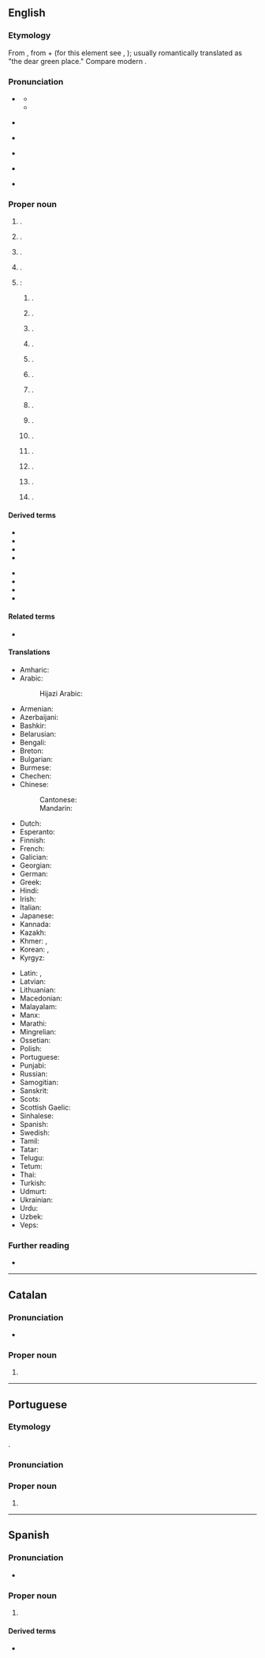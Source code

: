 ==English==
{{wikipedia}}

===Etymology===
From {{der|en|cel-bry-pro|*glas cu||green hollow}}, from {{m|cel-bry-pro|*glas||green}} + {{m|cel-bry-pro|*cöü||hollow}} (for this element see {{cog|ga|cuas||hollow}}, {{cog|cy|cau||hollow}}); usually romantically translated as "the dear green place." Compare modern {{cog|gd|Glaschu}}.

===Pronunciation===
* {{a|RP}} {{IPA|en|/ˈɡlɑːz.ɡəʊ/|/ˈɡlæz.ɡəʊ/}}
** {{audio|en|LL-Q1860 (eng)-Vealhurl-Glasgow2.wav|Audio (Berkshire, UK)}}
** {{audio|en|LL-Q1860 (eng)-Vealhurl-Glasgow.wav|Audio (Berkshire, UK)}}
* {{a|GA}} {{IPA|en|/ˈɡlæz.ɡoʊ/}}
* {{a|Scotland}} {{IPA|en|/ˈɡlaz.ɡo/|qual2=dialectally/locally|/ˈɡlez.ɡə/|/ˈɡles.kə/}}
* {{a|AU}} {{IPA|en|/ˈɡlæz.ɡəʉ/|/ˈɡlɐːz.ɡəʉ/}}
* {{a|NZ}} {{IPA|en|/ˈɡlɛz.ɡɐʉ/|/ˈɡlɐːz.ɡɐʉ/}}
* {{rhymes|en|æzɡəʊ|s=3}}
{{rfap|en|Scottish}}

===Proper noun===
{{en-proper noun}}

# {{place|en|major city/and/council area|cc/Scotland|;,|largest city|cc/Scotland}}.
# {{place|en|community|rmun/Durham|p/Ontario|c/Canada}}.
# {{place|en|community|town:pref/Caledon|rmun/Peel|p/Ontario|c/Canada}}.
# {{place|en|settlement|dist/Nickerie|c/Suriname}}.
# {{place|en|number of places|c/USA}}:
## {{place|en|ghost town|co/San Bernardino County|s/California}}.
## {{place|en|CDP|co/New Castle County|s/Delaware}}.
## {{place|en|unincorporated community|co/Thomas County|s/Georgia}}.
## {{place|en|village|co/Scott County|s/Illinois}}.
## {{place|en|ghost town|co/Black Hawk County|s/Iowa}}.
## {{place|en|home rule city/county seat|co/Barren County|s/Kentucky}}.
## {{place|en|small city|co/Howard County,Chariton County|s/Missouri}}.
## {{place|en|small city/county seat|co/Valley County|s/Montana}}.
## {{place|en|unincorporated community|co/Columbiana County|s/Ohio}}.
## {{place|en|unincorporated community|co/Tuscarawas County|s/Ohio}}.
## {{place|en|unincorporated community/and/CDP|co/Coos County|s/Oregon}}.
## {{place|en|tiny borough|co/Beaver County|s/Pennsylvania}}.
## {{place|en|town|co/Rockbridge County|s/Virginia}}.
## {{place|en|small town|co/Kanawha County|s/West Virginia}}.

====Derived terms====
{{top2}}
* {{l|en|Glasgow effect}}
* {{l|en|Glasgow Green}}
* {{l|en|Glasgow kiss}}
* {{l|en|Glasgow patter}}
{{mid}}
* {{l|en|Glasgow salad}}
* {{l|en|Glasgow smile}}
* {{l|en|New Glasgow}}
* {{l|en|Port Glasgow}}
{{bottom}}

====Related terms====
* {{l|en|Glaswegian}}

====Translations====
{{trans-top|the city Glasgow}}
* Amharic: {{t|am|ግላዝጎ}}
* Arabic: {{t|ar|غْلَاسْكُو|m}}
*: Hijazi Arabic: {{t|acw|قلاسكو|f|tr=glāsku}}
* Armenian: {{t+|hy|Գլազգո}}
* Azerbaijani: {{t|az|Qlazqo}}
* Bashkir: {{t|ba|Гла́зго}}
* Belarusian: {{t|be|Глазга|f}}
* Bengali: {{t|bn|গ্লাসগো}}
* Breton: {{t|br|Glasc'ho}}
* Bulgarian: {{t|bg|Глазгоу|m}}
* Burmese: {{t|my|[[ဂလပ်စဂိုး]][[မြို့]]}}
* Chechen: {{t|ce|Глазго}}
* Chinese:
*: Cantonese: {{t|yue|格拉斯哥|tr=gaak3 laai1 si1 go1}}
*: Mandarin: {{t+|cmn|格拉斯哥|tr=Gélāsīgē|sc=Hani}}
* Dutch: {{t|nl|Glasgow}}
* Esperanto: {{t|eo|Glasgovo}}
* Finnish: {{t+|fi|Glasgow}}
* French: {{t+|fr|Glasgow|f}}
* Galician: {{t|gl|Glasgow}}
* Georgian: {{t|ka|გლაზგო}}
* German: {{t+|de|Glasgow|n}}
* Greek: {{t+|el|Γλασκώβη}}
* Hindi: {{t|hi|ग्लासगो}}
* Irish: {{t|ga|Glaschú|m}}
* Italian: {{t|it|Glasgow}}
* Japanese: {{t|ja|グラスゴー|tr=Gurasugō}}
* Kannada: {{t|kn|ಗ್ಲ್ಯಾಸ್ಗೋ}}
* Kazakh: {{t|kk|Глазго}}
* Khmer: {{t|km|ក្លាស្កូវ}},
* Korean: {{t|ko|^글래스고}}, {{t|ko|^글라스고우}} {{qualifier|North Korea}}
* Kyrgyz: {{t|ky|Глазго}}
{{trans-mid}}
* Latin: {{t|la|Glasgovia}}, {{t|la|Glasguensis|n}}
* Latvian: {{t|lv|Glāzgova|f}}
* Lithuanian: {{t|lt|Glazgas|m}}
* Macedonian: {{t|mk|Глазгов}}
* Malayalam: {{t|ml|ഗ്ലാസ്ഗോ}}
* Manx: {{t|gv|Glaschu|m}}
* Marathi: {{t|mr|ग्लासगो}}
* Mingrelian: {{t|xmf|გლაზგო}}
* Ossetian: {{t|os|Глазго}}
* Polish: {{t+|pl|Glasgow|n}}
* Portuguese: {{t+|pt|Glasgow}}
* Punjabi: {{t|pa|ਗਲਾਸਗੋ}}
* Russian: {{t+|ru|Гла́зго|m}}
* Samogitian: {{t|sgs|Glazgos}}
* Sanskrit: {{t|sa|ग्लास्गो}}
* Scots: {{t|sco|Glesca}}
* Scottish Gaelic: {{t|gd|Glaschu}}
* Sinhalese: {{t|si|ග්ලාස්ගෝ}}
* Spanish: {{t+|es|Glasgow}}
* Swedish: {{t|sv|Glasgow}}
* Tamil: {{t|ta|கிளாஸ்கோ}}
* Tatar: {{t|tt|Glazgo}}
* Telugu: {{t|te|గ్లాస్గో}}
* Tetum: {{t|tet|Glázgua}}
* Thai: {{t|th|กลาสโกว์|tr=glàat-goh}}
* Turkish: {{t|tr|Glasgow}}
* Udmurt: {{t|udm|Глазго}}
* Ukrainian: {{t|uk|Глазго|m}}
* Urdu: {{t|ur|گلاسگو|m|tr=glāsgo}}
* Uzbek: {{t|uz|Glazgo}}
* Veps: {{t|vep|Glazgo}}
{{trans-bottom}}

===Further reading===
* {{R:cel:EDPC}}

----

==Catalan==

===Pronunciation===
* {{ca-IPA|ó}}

===Proper noun===
{{ca-proper noun|m}}

# {{place|ca|major city/and/council area|cc/Scotland|;,|largest city|cc/Scotland|t1=Glasgow}}

----

==Portuguese==

===Etymology===
{{ubor|pt|en|Glasgow}}.

===Pronunciation===
{{pt-IPA|br=Glásgou}}

===Proper noun===
{{pt-proper noun}}

# {{place|pt|major city/and/council area|cc/Scotland|;,|largest city|cc/Scotland|t1=Glasgow}}

----

==Spanish==
{{wikipedia|lang=es}}

===Pronunciation===
{{es-IPA|glasgou}}
* {{hyphenation|es|Glas|gow}}

===Proper noun===
{{es-proper noun}}

# {{place|es|major city/and/council area|cc/Scotland|;,|largest city|cc/Scotland|t1=Glasgow}}

====Derived terms====
* {{l|es|glasgüense}}